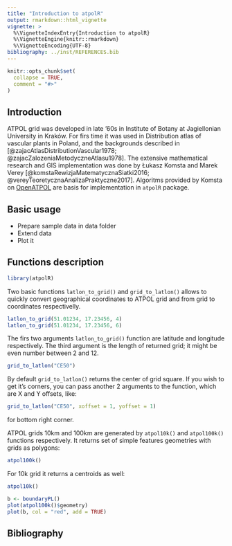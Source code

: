 ```yaml
---
title: "Introduction to atpolR"
output: rmarkdown::html_vignette
vignette: >
  %\VignetteIndexEntry{Introduction to atpolR}
  %\VignetteEngine{knitr::rmarkdown}
  %\VignetteEncoding{UTF-8}
bibliography: ../inst/REFERENCES.bib
---
```


```r
knitr::opts_chunk$set(
  collapse = TRUE,
  comment = "#>"
)
```

## Introduction
ATPOL grid was developed in late '60s in Institute of Botany at Jagiellonian University in Kraków. For firs time it was used in Distribution atlas of vascular plants in Poland, and the backgrounds described in [@zajacAtlasDistributionVascular1978; @zajacZalozeniaMetodyczneAtlasu1978]. The extensive mathematical research and GIS implementation was done by Łukasz Komsta and Marek Verey [@komstaRewizjaMatematycznaSiatki2016; @vereyTeoretycznaAnalizaPraktyczne2017]. Algoritms provided by Komsta on [OpenATPOL](https://atpol.sourceforge.io/) are basis for implementation in `atpolR` package.

## Basic usage

* Prepare sample data in data folder
* Extend data
* Plot it 

## Functions description
```r
library(atpolR)
```
Two basic functions `latlon_to_grid()` and `grid_to_latlon()` allows to quickly convert geographical coordinates to ATPOL grid and from grid to coordinates respectivelly.

```r
latlon_to_grid(51.01234, 17.23456, 4)
latlon_to_grid(51.01234, 17.23456, 6)
```
The firs two arguments `latlon_to_grid()` function are latitude and longitude respectively. The third argument is the length of returned grid; it might be even number between 2 and 12.

```r
grid_to_latlon("CE50")
```
By default `grid_to_latlon()` returns the center of grid square. If you wish to get it's corners, you can pass another 2 arguments to the function, which are X and Y offsets, like:
```r
grid_to_latlon("CE50", xoffset = 1, yoffset = 1)
```
for bottom right corner.

ATPOL grids 10km and 100km are generated by `atpol10k()` and `atpol100k()` functions respectively. It returns set of simple features geometries with grids as polygons:

```r
atpol100k()
```

For 10k grid it returns a centroids as well:
```r
atpol10k()
```

```r
b <- boundaryPL()
plot(atpol100k()$geometry)
plot(b, col = "red", add = TRUE)
```

## Bibliography
